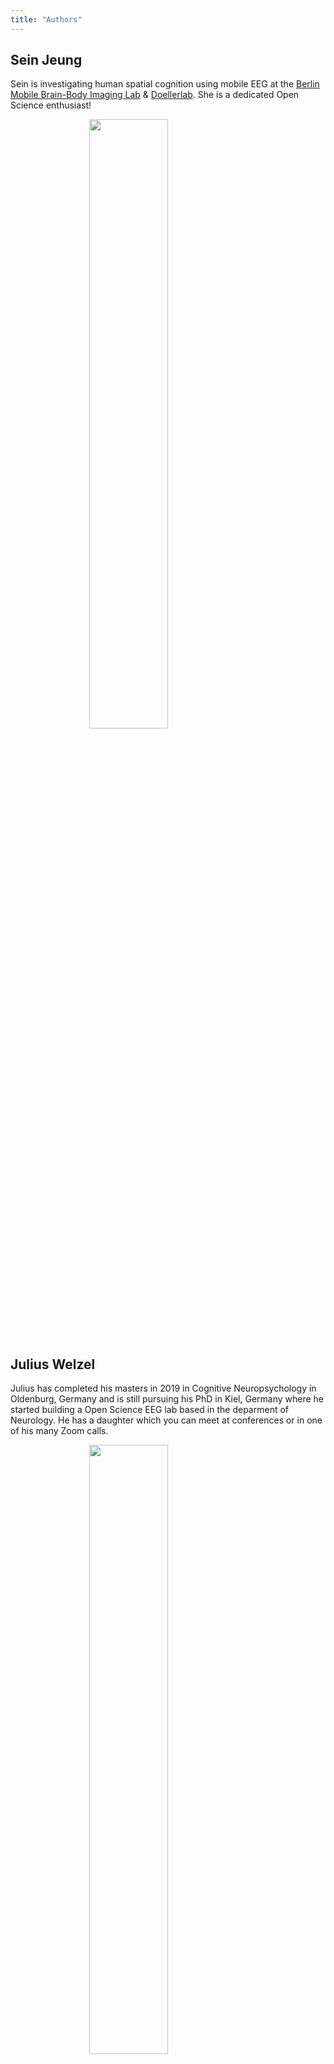 ```yaml
---
title: "Authors"
---
```


<style>
.center {
    display: block;
    margin-left: auto;
    margin-right: auto;
}
</style>

## Sein Jeung
Sein is investigating human spatial cognition using mobile EEG at the [Berlin Mobile Brain-Body Imaging Lab](https://blogs.tu-berlin.de/bpn_bemobil/) & [Doellerlab](https://doellerlab.com/). She is a dedicated Open Science enthusiast!

![](pics/sein.jpg){ width=50% class=center }

## Julius Welzel
Julius has completed his masters in 2019 in Cognitive Neuropsychology in Oldenburg, Germany and is still pursuing his PhD in Kiel, Germany where he started building a Open Science EEG lab based in the deparment of Neurology. He has a daughter which you can meet at conferences or in one of his many Zoom calls. 

![](pics/julius.jpg){ width="50%" class=center }

## Yahya Shirazi
Yahya is an Assistant Project Scientist at the Swartz center for Computational Neuroscience working hard to make the MOBI world a better place.

![](pics/yahya.jpg){ width="50%" class=center }
